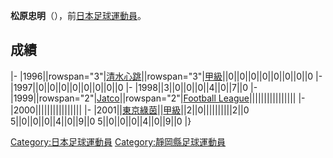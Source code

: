 {{Infobox football biography
|name=松原忠明
|image=
|fullname=松原忠明
|birth_date={{Birth date and age|1977|7|2}}
|cityofbirth=[[静岡縣|静岡縣]]
|countryofbirth=[[日本|日本]]
|position=[[後衛_(足球)|後衛]]
|currentclub=
|years=1996-1998<br/>1999-2000<br/>2001
|clubs=[[清水心跳|清水心跳]]<br/>[[Jatco_FC|Jatco]]<br/>[[東京綠茵|東京綠茵]]
|caps(goals)=
|nationalyears=
|nationalteam=
|nationalcaps(goals)=
}}
'''松原忠明'''（{{Bd|1977年|7月2日||}}），前[[日本|日本]][[足球|足球]][[運動員|運動員]]。

==成績==
{{Football player club statistics 1|YYN}}
{{Football player club statistics 2|JPN|YYN}}
|-
|1996||rowspan="3"|[[清水心跳|清水心跳]]||rowspan="3"|[[日本職業足球甲級聯賽|甲級]]||0||0||0||0||0||0||0||0
|-
|1997||0||0||0||0||0||0||0||0
|-
|1998||3||0||0||0||4||0||7||0
|-
|1999||rowspan="2"|[[Jatco_FC|Jatco]]||rowspan="2"|[[Japan_Football_League|Football League]]||||||||||||||||
|-
|2000||||||||||||||||
|-
|2001||[[東京綠茵|東京綠茵]]||[[日本職業足球甲級聯賽|甲級]]||2||0||||||||||2||0
{{Football player club statistics 3|1|JPN}}5||0||0||0||4||0||9||0
{{Football player club statistics 5}}5||0||0||0||4||0||9||0
|}

{{Japan-sport-bio-stub}}
{{Soccer-player-stub}}
[[Category:日本足球運動員|Category:日本足球運動員]]
[[Category:靜岡縣足球運動員|Category:靜岡縣足球運動員]]